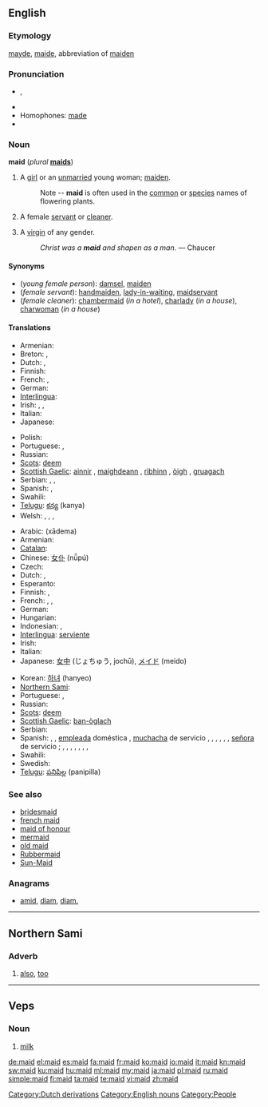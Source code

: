 ==English==
{{wikipedia}}

===Etymology===
{{etyl|enm}} [[mayde]], [[maide]], abbreviation of [[maiden]]

===Pronunciation===
* {{IPA|/meɪd/}}, {{SAMPA|/meId/}}
* {{rhymes|eɪd}}
* Homophones: [[made]]
* {{audio|en-us-maid.ogg|Audio (US)}}

===Noun===
'''maid''' (''plural'' '''[[maids]]''')

# {{dated|poetic}} A [[girl]] or an [[unmarried]] young woman; [[maiden]].
#: Note -- '''maid''' is often used in the [[common]] or [[species]] names of flowering plants.
# A female [[servant]] or [[cleaner]].
# {{archaic}} A [[virgin]] of any gender.
#: ''Christ was a '''maid''' and shapen as a man.'' &mdash; Chaucer

====Synonyms====
* (''young female person''): [[damsel]], [[maiden]]
* (''female servant''): [[handmaiden]], [[lady-in-waiting]], [[maidservant]]
* (''female cleaner''): [[chambermaid]] (''in a hotel''), [[charlady]] (''in a house''), [[charwoman]] (''in a house'')

====Translations====
{{trans-top|young female}}
* Armenian: {{t+|hy|օրիորդ|tr=òriord}}
* Breton: {{t+|br|merc'h|f|xs=Breton}}, {{t+|br|plac'h|f|xs=Breton}}
* Dutch: {{t+|nl|meisje|n}}, {{t-|nl|meid|f}}
* Finnish: {{t-|fi|neito}}
* French: {{t+|fr|demoiselle|f}}, {{t+|fr|jeune fille|f}}
* German: {{t+|de|Mädchen|n}}
* [[Interlingua]]: {{t|ia|senioretta|xs=Interlingua}}
* Irish: {{t+|ga|cailín|m|xs=Irish}}, {{t-|ga|ainnir|f|xs=Irish}}, {{t-|ga|maighdean|f|xs=Irish}}
* Italian: {{t+|it|signorina|f}}
* Japanese: {{t-|ja|少女|tr=しょうじょ, shōjo}}
{{trans-mid}}
* Polish: {{t+|pl|panna|f}}
* Portuguese: {{t+|pt|donzela|f}}, {{t+|pt|moça|f}}
* Russian: {{t+|ru|девица|f|tr=devítsa}}
* [[Scots]]: [[deem]]
* [[Scottish Gaelic]]: [[ainnir]] {{f}}, [[maighdeann]] {{f}}, [[rìbhinn]] {{f}}, [[òigh]] {{f}}, [[gruagach]] {{f}}
* Serbian: {{t-|sr|deva|f}}, {{t-|sr|devojka}}, {{t-|sr|moma|f}}
* Spanish: {{t+|es|doncella|f}}, {{t+|es|señorita|f}}
* Swahili: {{t|sw|wafanyikazi|xs=Swahili}}
* [[Telugu]]: [[కన్య]] (kanya)
* Welsh: {{t+|cy|merch|f|xs=Welsh}}, {{t-|cy|geneth|f|xs=Welsh}}, {{t-|cy|rhiain|f|xs=Welsh}}, {{t-|cy|morwyn|f|xs=Welsh}}
{{trans-bottom}}

{{trans-top|female servant or cleaner}}
* Arabic: {{Arab|[[خادمة]]}} (xādema) {{f}}
* Armenian: {{t-|hy|աղախին|tr=aġaxin}}
* [[Catalan]]: {{t-|ca|criada|f}}
* Chinese: [[女仆]] (nǚpú)
* Czech: {{t-|cs|služka|f}}
* Dutch: {{t-|nl|meid|f}}, {{t|nl|dienstmeid|f}}
* Esperanto: {{t-|eo|servistino|xs=Esperanto}}
* Finnish: {{t-|fi|palvelustyttö}}, {{t+|fi|piika}}
* French: {{t+|fr|bonne|f}}, {{t|fr|bonne à tout faire|f}}, {{t+|fr|domestique|f}}
* German: {{t|de|Dienstmädchen|n}}
* Hungarian: {{t-|hu|szobalány}}
* Indonesian: {{t-|id|bantu|alt=pembantu|xs=Indonesian}}, {{t-|id|babu|xs=Indonesian}}
* [[Interlingua]]: [[serviente]]
* Irish: {{t+|ga|cailín|m|xs=Irish}}
* Italian: {{t+|it|cameriera|f}}
* Japanese: [[女中]] (じょちゅう, jochū), [[メイド]] (meido)
{{trans-mid}}
* Korean: [[하녀]] (hanyeo)
* [[Northern Sami]]: {{tø|se|biiga}}
* Portuguese: {{t+|pt|empregada|f}}, {{t+|pt|servente|f}}
* Russian: {{t+|ru|горничная|f|tr=górničnaja}}
* [[Scots]]: [[deem]]
* [[Scottish Gaelic]]: [[ban-òglach]] {{f}}
* Serbian: {{t-|sr|sluškinja|f}}
* Spanish: {{italbrac|inoffensive terms}} {{t+|es|criada|f}}, {{t-|es|doméstica|f}}, [[empleada]] doméstica {{f}}, [[muchacha]] de servicio {{f}}, {{t-|es|sirvienta|f}}, {{t|es|asesora del hogar|f}} {{italbrac|Chile|formal usage}}, {{t-|es|asistenta|f}} {{italbrac|Spain}}, {{t-|es|mucama|f}} {{italbrac|Argentina|Uruguay}}, {{t-|es|nana|f}} {{italbrac|Chile}}, [[señora]] de servicio {{f}} {{italbrac|Venezuela}}; {{italbrac|offensive terms}} {{t|es|cachifa|f}} {{italbrac|Venezuela}}, {{t+|es|chacha|f}} {{italbrac|Mexico|Spain}}, {{t-|es|cholera|f}} {{italbrac|El Salvador|Guatemala}}, {{t+|es|chopa|f}} {{italbrac|Dominican Republic}}, {{t+|es|fregona|f}} {{italbrac|Spain}}, {{t+|es|gata|f}} {{italbrac|Mexico}}, {{t-|es|muca|f}} {{italbrac|Guatemala}}, {{t|es|nacha|f}} {{italbrac|Honduras}}
* Swahili: {{t+|sw|mfanyikazi|xs=Swahili}}
* Swedish: {{t|sv|hembiträde|c}}
* [[Telugu]]: [[పనిపిల్ల]] (panipilla)
{{trans-bottom}}

===See also===
* [[bridesmaid]]
* [[french maid]]
* [[maid of honour]]
* [[mermaid]]
* [[old maid]]
* [[Rubbermaid]]
* [[Sun-Maid]]

===Anagrams===
* [[amid#English|amid]], [[diam#English|diam]], [[diam.#English|diam.]]

[[Category:Dutch derivations]]
[[Category:English nouns]]
[[Category:People]]

----

==Northern Sami==

===Adverb===
{{infl|se|adverb}}

# [[also]], [[too]]

----

==Veps==

===Noun===
{{infl|vep|noun}}

# [[milk]]

[[de:maid]]
[[el:maid]]
[[es:maid]]
[[fa:maid]]
[[fr:maid]]
[[ko:maid]]
[[io:maid]]
[[it:maid]]
[[kn:maid]]
[[sw:maid]]
[[ku:maid]]
[[hu:maid]]
[[ml:maid]]
[[my:maid]]
[[ja:maid]]
[[pl:maid]]
[[ru:maid]]
[[simple:maid]]
[[fi:maid]]
[[ta:maid]]
[[te:maid]]
[[vi:maid]]
[[zh:maid]]